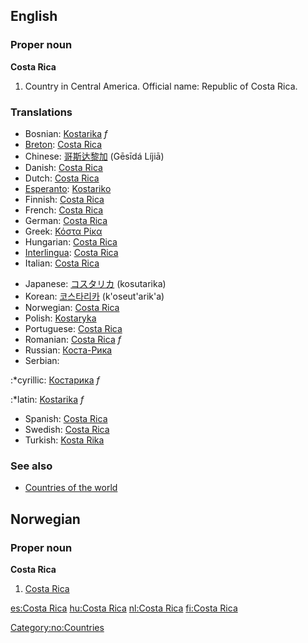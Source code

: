 ==English==

===Proper noun===
'''Costa Rica'''

# Country in Central America. Official name: Republic of Costa Rica.
===Translations===
{{top}}
*Bosnian: [[Kostarika]] ''f''
*[[Breton]]: [[Costa Rica]]
*Chinese: [[哥斯达黎加]] (Gēsīdá Líjiā)
*Danish: [[Costa Rica]]
*Dutch: [[Costa Rica]]
*[[Esperanto]]: [[Kostariko]]
*Finnish: [[Costa Rica]]
*French: [[Costa Rica]]
*German: [[Costa Rica]]
*Greek: [[Κόστα Ρίκα]]
*Hungarian: [[Costa Rica]]
*[[Interlingua]]: [[Costa Rica]]
*Italian: [[Costa Rica]]
{{mid}}
*Japanese: [[コスタリカ]] (kosutarika)
*Korean: [[코스타리카]] (k'oseut'arik'a)
*Norwegian: [[#Norwegian|Costa Rica]]
*Polish: [[Kostaryka]]
*Portuguese: [[Costa Rica]]
*Romanian: [[Costa Rica]] ''f''
*Russian: [[Коста-Рика]]
*Serbian:
:*cyrillic: [[Костарика]] ''f''
:*latin: [[Kostarika]] ''f''
*Spanish: [[Costa Rica]]
*Swedish: [[Costa Rica]]
*Turkish: [[Kosta Rika]]
{{bottom}}

===See also===
* [[Countries of the world]]

==Norwegian==
===Proper noun===
[[Category:no:Countries]]
'''Costa Rica'''
#[[#English|Costa Rica]]

[[es:Costa Rica]]
[[hu:Costa Rica]]
[[nl:Costa Rica]]
[[fi:Costa Rica]]